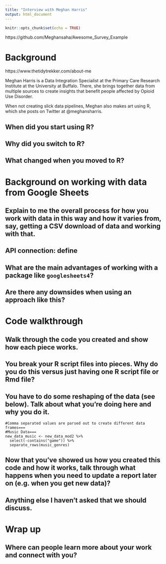 ```yaml
---
title: "Interview with Meghan Harris"
output: html_document
---
```


```r
knitr::opts_chunk$set(echo = TRUE)
```

https://github.com/Meghansaha/Awesome_Survey_Example

# Background

https://www.thetidytrekker.com/about-me

Meghan Harris is a Data Integration Specialist at the Primary Care Research Institute at the University at Buffalo. There, she brings together data from multiple sources to create insights that benefit people affected by Opioid Use Disorder. 

When not creating slick data pipelines, Meghan also makes art using R, which she posts on Twitter at @meghansharris.

## When did you start using R?

## Why did you switch to R? 

## What changed when you moved to R?

# Background on working with data from Google Sheets

## Explain to me the overall process for how you work with data in this way and how it varies from, say, getting a CSV download of data and working with that.

## API connection: define

## What are the main advantages of working with a package like `googlesheets4`? 

## Are there any downsides when using an approach like this?

# Code walkthrough

## Walk through the code you created and show how each piece works.

## You break your R script files into pieces. Why do you do this versus just having one R script file or Rmd file?

## You have to do some reshaping of the data (see below). Talk about what you're doing here and why you do it.

```
#Comma separated values are parsed out to create different data frames===
#Music Data===
new_data_music <- new_data_mod2 %>%
  select(-contains("game")) %>%
  separate_rows(music_genres)
```

## Now that you've showed us how you created this code and how it works, talk through what happens when you need to update a report later on (e.g. when you get new data)?

## Anything else I haven't asked that we should discuss.

# Wrap up

## Where can people learn more about your work and connect with you?